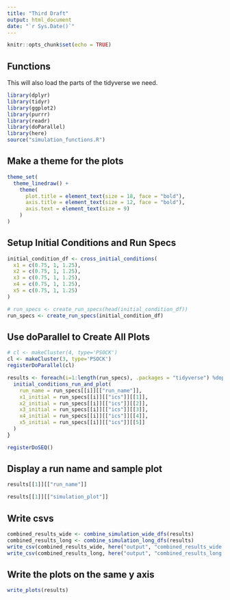 ```yaml
---
title: "Third Draft"
output: html_document
date: "`r Sys.Date()`"
---
```


```r
knitr::opts_chunk$set(echo = TRUE)
```

## Functions

This will also load the parts of the tidyverse we need.

```r
library(dplyr)
library(tidyr)
library(ggplot2)
library(purrr)
library(readr)
library(doParallel)
library(here)
source("simulation_functions.R")
```

## Make a theme for the plots

```r
theme_set(
  theme_linedraw() +
    theme(
      plot.title = element_text(size = 18, face = "bold"),
      axis.title = element_text(size = 12, face = "bold"),
      axis.text = element_text(size = 9)
    )
)
```

## Setup Initial Conditions and Run Specs

```r
initial_condition_df <- cross_initial_conditions(
  x1 = c(0.75, 1, 1.25),
  x2 = c(0.75, 1, 1.25),
  x3 = c(0.75, 1, 1.25),
  x4 = c(0.75, 1, 1.25),
  x5 = c(0.75, 1, 1.25)
)

# run_specs <- create_run_specs(head(initial_condition_df))
run_specs <- create_run_specs(initial_condition_df)
```

## Use doParallel to Create All Plots

```r
# cl <- makeCluster(4, type='PSOCK')
cl <- makeCluster(3, type='PSOCK')
registerDoParallel(cl)

results <- foreach(i=1:length(run_specs), .packages = "tidyverse") %dopar% {
  initial_conditions_run_and_plot(
    run_name = run_specs[[i]][["run_name"]],
    x1_initial = run_specs[[i]][["ics"]][[1]],
    x2_initial = run_specs[[i]][["ics"]][[2]],
    x3_initial = run_specs[[i]][["ics"]][[3]],
    x4_initial = run_specs[[i]][["ics"]][[4]],
    x5_initial = run_specs[[i]][["ics"]][[5]]
  )
}

registerDoSEQ()
```

## Display a run name and sample plot

```r
results[[1]][["run_name"]]
```

```r
results[[1]][["simulation_plot"]]
```

## Write csvs

```r
combined_results_wide <- combine_simulation_wide_dfs(results)
combined_results_long <- combine_simulation_long_dfs(results)
write_csv(combined_results_wide, here("output", "combined_results_wide.csv"), col_names = TRUE, na = "")
write_csv(combined_results_long, here("output", "combined_results_long.csv"), col_names = TRUE, na = "")
```

## Write the plots on the same y axis

```r
write_plots(results)
```
